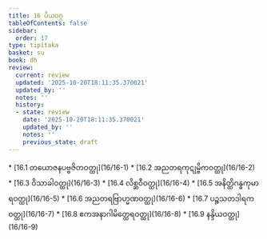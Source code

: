 ```yaml
---
title: 16 ပိယဝဂ္ဂ
tableOfContents: false
sidebar:
  order: 17
type: tipitaka
basket: su
book: dh
review:
  current: review
  updated: '2025-10-20T18:11:35.370021'
  updated_by: ''
  notes: ''
  history:
  - state: review
    date: '2025-10-20T18:11:35.370021'
    updated_by: ''
    notes: ''
    previous_state: draft
---
```



<DynamicBreadcrumb />


<ReviewStatus review={frontmatter.review} showDetails={true} />

<HypothesisAnnotation frontmatter={frontmatter} />



<TableOfContents book="dh" section="16">
* [16.1 တယောဇနပဗ္ဗဇိတဝတ္ထု](16/16-1)
* [16.2 အညတရကုဋုမ္ဗိကဝတ္ထု](16/16-2)
* [16.3 ဝိသာခါဝတ္ထု](16/16-3)
* [16.4 လိစ္ဆဝီဝတ္ထု](16/16-4)
* [16.5 အနိတ္ထိဂန္ဓကုမာရဝတ္ထု](16/16-5)
* [16.6 အညတရဗြာဟ္မဏဝတ္ထု](16/16-6)
* [16.7 ပဉ္စသတဒါရကဝတ္ထု](16/16-7)
* [16.8 ဧကအနာဂါမိတ္ထေရဝတ္ထု](16/16-8)
* [16.9 နန္ဒိယဝတ္ထု](16/16-9)
</TableOfContents>
